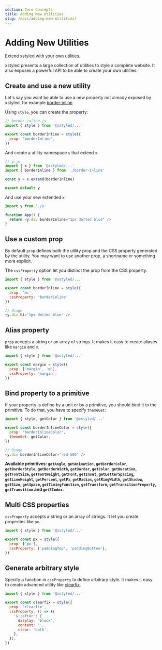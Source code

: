 ```yaml
---
section: Core Concepts
title: Adding New Utilities
slug: /docs/adding-new-utilities/
---
```


# Adding New Utilities

Extend xstyled with your own utilities.

xstyled presents a large collection of utilities to style a complete website. It also exposes a powerful API to be able to create your own utilities.

## Create and use a new utility

Let's say you want be able to use a new property not already exposed by xstyled, for example [border-inline](https://developer.mozilla.org/en-US/docs/Web/CSS/border-inline).

Using `style`, you can create the property:

```js
// border-inline.js
import { style } from '@xstyled/...'

export const borderInline = style({
  prop: 'borderInline',
})
```

And create a utility namespace `y` that extend `x`:

```js
// y.js
import { x } from '@xstyled/...'
import { borderInline } from './border-inline'

const y = x.extend(borderInline)

export default y
```

And use your new extended `x`:

```js
import y from './y'

function App() {
  return <y.div borderInline="1px dotted blue" />
}
```

## Use a custom prop

By default `prop` defines both the utility prop and the CSS property generated by the utility. You may want to use another prop, a shortname or something more explicit.

The `cssProperty` option let you distinct the prop from the CSS property.

```js
import { style } from '@xstyled/...'

export const borderInline = style({
  prop: 'bi',
  cssProperty: 'borderInline'
})

// Usage
<y.div bi="1px dotted blue" />
```

## Alias property

`prop` accepts a string or an array of strings. It makes it easy to create aliases like `margin` and `m`.

```js
import { style } from '@xstyled/...'

export const margin = style({
  prop: ['margin', 'm'],
  cssProperty: 'margin',
})
```

## Bind property to a primitive

If your property is define by a unit or by a primitive, you should bind it to the primitive. To do that, you have to specify `themeGet`:

```js
import { style, getColor } from '@xstyled/...'

export const borderInlineColor = style({
  prop: 'borderInlineColor',
  themeGet: getColor,
})

// Usage
<y.div borderInlineColor="red-500" />
```

**Available primitives: `getAngle`, `getAnimation`, `getBorderColor`, `getBorderStyle`, `getBorderWidth`, `getBorder`, `getColor`, `getDuration`, `getFontSize`, `getFontWeight`, `getFont`, `getInset`, `getLetterSpacing`, `getLineHeight`, `getPercent`, `getPx`, `getRadius`, `getRingWidth`, `getShadow`, `getSize`, `getSpace`, `getTimingFunction`, `getTransform`, `getTransitionProperty`, `getTransition` and `getZIndex`.**

## Multi CSS properties

`cssProperty` accepts a string or an array of strings. It let you create properties like `px`.

```js
import { style } from '@xstyled/...'

export const px = style({
  prop: ['px'],
  cssProperty: ['paddingTop', 'paddingBottom'],
})
```

## Generate arbitrary style

Specify a function in `cssProperty` to define arbitrary style. It makes it easy to create advanced utility like [clearfix](https://stackoverflow.com/questions/8554043/what-is-a-clearfix#:~:text=A%20clearfix%20is%20a%20way,container%20problem%20for%20floated%20elements).

```js
import { style } from '@xstyled/...'

export const clearfix = style({
  prop: 'clearfix',
  cssProperty: () => ({
    '&::after': {
      display: 'block',
      content: '',
      clear: 'both',
    },
  }),
})
```
